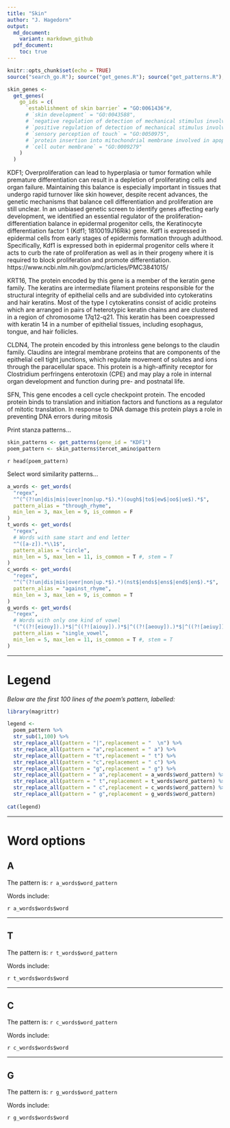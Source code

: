 ```yaml
---
title: "Skin"
author: "J. Hagedorn"
output: 
  md_document:
    variant: markdown_github
  pdf_document:
    toc: true
---
```


```r
knitr::opts_chunk$set(echo = TRUE)
source("search_go.R"); source("get_genes.R"); source("get_patterns.R"); source("get_words.R")
```

```r
skin_genes <-
  get_genes(
    go_ids = c(
      `establishment of skin barrier` = "GO:0061436"#,
      # `skin development` = "GO:0043588",
      # `negative regulation of detection of mechanical stimulus involved in sensory perception of touch` = "GO:1905788",
      # `positive regulation of detection of mechanical stimulus involved in sensory perception of touch` = "GO:1905789",
      # `sensory perception of touch` = "GO:0050975",
      # `protein insertion into mitochondrial membrane involved in apoptotic signaling pathway` = "GO:0001844",
      # `cell outer membrane` = "GO:0009279"
    )
  )
```

KDF1; Overproliferation can lead to hyperplasia or tumor formation while premature differentiation can result in a depletion of proliferating cells and organ failure. Maintaining this balance is especially important in tissues that undergo rapid turnover like skin however, despite recent advances, the genetic mechanisms that balance cell differentiation and proliferation are still unclear. In an unbiased genetic screen to identify genes affecting early development, we identified an essential regulator of the proliferation-differentiation balance in epidermal progenitor cells, the Keratinocyte differentiation factor 1 (Kdf1; 1810019J16Rik) gene. Kdf1 is expressed in epidermal cells from early stages of epidermis formation through adulthood. Specifically, Kdf1 is expressed both in epidermal progenitor cells where it acts to curb the rate of proliferation as well as in their progeny where it is required to block proliferation and promote differentiation.
https://www.ncbi.nlm.nih.gov/pmc/articles/PMC3841015/

KRT16, The protein encoded by this gene is a member of the keratin gene family. The keratins are intermediate filament proteins responsible for the structural integrity of epithelial cells and are subdivided into cytokeratins and hair keratins. Most of the type I cytokeratins consist of acidic proteins which are arranged in pairs of heterotypic keratin chains and are clustered in a region of chromosome 17q12-q21. This keratin has been coexpressed with keratin 14 in a number of epithelial tissues, including esophagus, tongue, and hair follicles.

CLDN4, The protein encoded by this intronless gene belongs to the claudin family. Claudins are integral membrane proteins that are components of the epithelial cell tight junctions, which regulate movement of solutes and ions through the paracellular space. This protein is a high-affinity receptor for Clostridium perfringens enterotoxin (CPE) and may play a role in internal organ development and function during pre- and postnatal life.

SFN, This gene encodes a cell cycle checkpoint protein. The encoded protein binds to translation and initiation factors and functions as a regulator of mitotic translation. In response to DNA damage this protein plays a role in preventing DNA errors during mitosis

Print stanza patterns...

```r
skin_patterns <- get_patterns(gene_id = "KDF1")
poem_pattern <- skin_patterns$tercet_amino$pattern
```

`r head(poem_pattern)`

Select word similarity patterns...
```r

a_words <- get_words(
  "regex",
  "^(^(?!un|dis|mis|over|non|up.*$).*)(ough$|to$|ew$|oo$|ue$).*$",
  pattern_alias = "through_rhyme",
  min_len = 3, max_len = 9, is_common = F
)
t_words <- get_words(
  "regex",
  # Words with same start and end letter
  "^([a-z]).*\\1$",
  pattern_alias = "circle",
  min_len = 5, max_len = 11, is_common = T #, stem = T
)
c_words <- get_words(
  "regex",
  "^(^(?!un|dis|mis|over|non|up.*$).*)(nst$|ends$|ens$|end$|en$).*$",
  pattern_alias = "against_rhyme",
  min_len = 3, max_len = 9, is_common = T
)
g_words <- get_words(
  "regex",
  # Words with only one kind of vowel 
  "(^((?![eiouy]).)*$|^((?![aiouy]).)*$|^((?![aeouy]).)*$|^((?![aeiuy]).)*$|^((?![aeioy]).)*$|^((?![aeiou]).)*$)",
  pattern_alias = "single_vowel",
  min_len = 5, max_len = 11, is_common = T #, stem = T
)

```

---

# Legend

*Below are the first 100 lines of the poem's pattern, labelled:*

```r
library(magrittr)

legend <- 
  poem_pattern %>%
  str_sub(1,100) %>%
  str_replace_all(pattern = "|",replacement = "  \n") %>%
  str_replace_all(pattern = "a",replacement = " a") %>%
  str_replace_all(pattern = "t",replacement = " t") %>%
  str_replace_all(pattern = "c",replacement = " c") %>%
  str_replace_all(pattern = "g",replacement = " g") %>%
  str_replace_all(pattern = " a",replacement = a_words$word_pattern) %>%
  str_replace_all(pattern = " t",replacement = t_words$word_pattern) %>%
  str_replace_all(pattern = " c",replacement = c_words$word_pattern) %>%
  str_replace_all(pattern = " g",replacement = g_words$word_pattern) 
  
cat(legend)
```


---

# Word options

## A

The pattern is: `r a_words$word_pattern`

Words include:

`r a_words$words$word`

---

## T

The pattern is: `r t_words$word_pattern`

Words include:

`r t_words$words$word`

---

## C

The pattern is: `r c_words$word_pattern`

Words include:

`r c_words$words$word`

---

## G

The pattern is: `r g_words$word_pattern`

Words include:

`r g_words$words$word`
